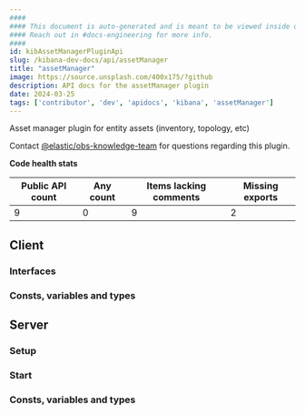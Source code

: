 ```yaml
---
####
#### This document is auto-generated and is meant to be viewed inside our experimental, new docs system.
#### Reach out in #docs-engineering for more info.
####
id: kibAssetManagerPluginApi
slug: /kibana-dev-docs/api/assetManager
title: "assetManager"
image: https://source.unsplash.com/400x175/?github
description: API docs for the assetManager plugin
date: 2024-03-25
tags: ['contributor', 'dev', 'apidocs', 'kibana', 'assetManager']
---
```


Asset manager plugin for entity assets (inventory, topology, etc)

Contact [@elastic/obs-knowledge-team](https://github.com/orgs/elastic/teams/obs-knowledge-team) for questions regarding this plugin.

**Code health stats**

| Public API count  | Any count | Items lacking comments | Missing exports |
|-------------------|-----------|------------------------|-----------------|
| 9 | 0 | 9 | 2 |

## Client

### Interfaces
<DocDefinitionList data={assetManagerObj.client.interfaces}/>

### Consts, variables and types
<DocDefinitionList data={assetManagerObj.client.misc}/>

## Server

### Setup
<DocDefinitionList data={[assetManagerObj.server.setup]}/>

### Start
<DocDefinitionList data={[assetManagerObj.server.start]}/>

### Consts, variables and types
<DocDefinitionList data={assetManagerObj.server.misc}/>

